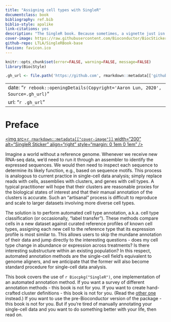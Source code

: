 ```yaml
--- 
title: "Assigning cell types with SingleR"
documentclass: book
bibliography: ref.bib
biblio-style: apalike
link-citations: yes
description: "The SingleR book. Because sometimes, a vignette just isn't enough."
cover-image: https://raw.githubusercontent.com/Bioconductor/BiocStickers/master/SingleR/SingleR_sticker_invert.png
github-repo: LTLA/SingleRBook-base
favicon: favicon.ico 
---
```


```r
knitr::opts_chunk$set(error=FALSE, warning=FALSE, message=FALSE)
library(BiocStyle)
```

```r
.gh_url <- file.path('https://github.com', rmarkdown::metadata[['github-repo']])
```

---
date: "`r rebook::openingDetails(Copyright='Aaron Lun, 2020', Source=.gh_url)`"
url: "`r .gh_url`"
---

# Preface {-}

<a href="https://bioconductor.org/packages/SingleR"><img src=`r rmarkdown::metadata[["cover-image"]]` width="200" alt="SingleR Sticker" align="right" style="margin: 0 1em 0 1em" /></a> 

Imagine a world without a reference genome.
Whenever we receive new RNA-seq data, we'd need to run it through an assembler to identify the expressed sequences.
We would then need to inspect each sequence to determine its likely function, e.g., based on sequence motifs.
This process is analogous to current practice in single-cell data analysis; simply replace reads with cells, assemblies with clusters, and genes with cell types.
A typical practitioner will hope that their clusters are reasonable proxies for the biological states of interest and that their manual annotation of the clusters is accurate. 
Such an "artisanal" process is difficult to reproduce and scale to larger datasets involving more diverse cell types.

The solution is to perform automated cell type annotation, a.k.a. cell type classification (or occasionally, "label transfer").
These methods compare cells in a new dataset against curated reference profiles of known cell types, assigning each new cell to the reference type that its expression profile is most similar to. 
This allows users to skip the mundane annotation of their data and jump directly to the interesting questions - does my cell type change in abundance or expression across treatments? Is there interesting substructure within an existing population?
In this respect, automated annotation methods are the single-cell field's equivalent to genome aligners,
and we anticipate that the former will also become standard procedure for single-cell data analysis.

This book covers the use of `r Biocpkg("SingleR")`, one implementation of an automated annotation method.
If you want a survey of different annotation methods - this book is not for you.
If you want to create hand-crafted cluster definitions - this book is not for you.
(Read the [other one](https://osca.bioconductor.org) instead.)
If you want to use the pre-Bioconductor version of the package - this book is not for you.
But if you're tired of manually annotating your single-cell data and you want to do something better with your life, then read on.
